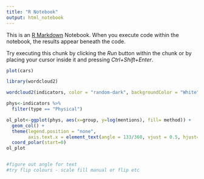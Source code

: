 ```yaml
---
title: "R Notebook"
output: html_notebook
---
```


This is an [R Markdown](http://rmarkdown.rstudio.com) Notebook. When you execute code within the notebook, the results appear beneath the code. 

Try executing this chunk by clicking the *Run* button within the chunk or by placing your cursor inside it and pressing *Ctrl+Shift+Enter*. 

```r
plot(cars)
```

```r
library(wordcloud2)
```
```r
wordcloud2(indicators, color = "random-dark", backgroundColor = "White")
```




```r

phys<-indicators %>% 
  filter(type == "Physical")

ol_plot<-ggplot(phys, aes(x=group, y=log(mentions), fill= method)) +
  geom_col() + 
  theme(legend.position = "none",
        axis.text.x = element_text(angle = 133/360, vjust = 0.5, hjust=1))+
  coord_polar(start=0)
ol_plot


#figure out angle for text 
#try flip colours - scale fill manual or flip etc 


```

